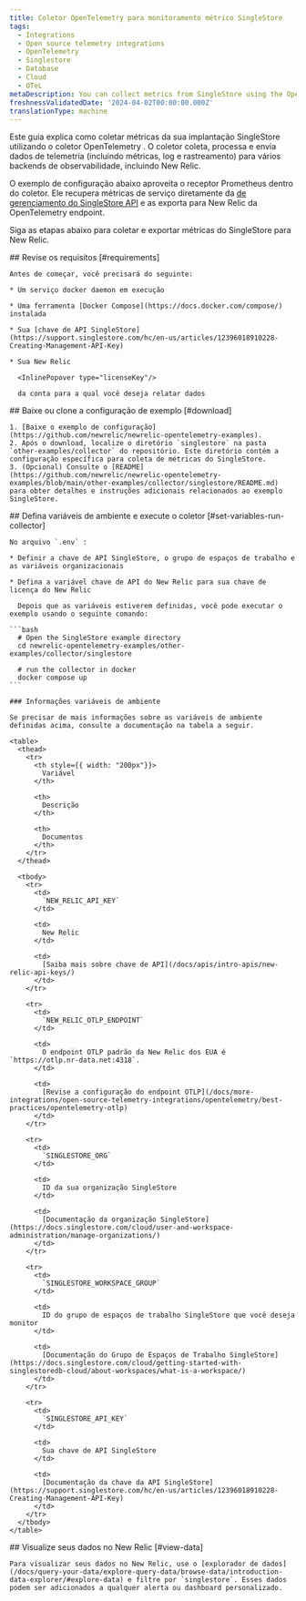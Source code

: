 ```yaml
---
title: Coletor OpenTelemetry para monitoramento métrico SingleStore
tags:
  - Integrations
  - Open source telemetry integrations
  - OpenTelemetry
  - Singlestore
  - Database
  - Cloud
  - OTeL
metaDescription: You can collect metrics from SingleStore using the OpenTelemetry Collector.
freshnessValidatedDate: '2024-04-02T00:00:00.000Z'
translationType: machine
---
```


Este guia explica como coletar métricas da sua implantação SingleStore utilizando o coletor OpenTelemetry . O coletor coleta, processa e envia dados de telemetria (incluindo métricas, log e rastreamento) para vários backends de observabilidade, incluindo New Relic.

O exemplo de configuração abaixo aproveita o receptor Prometheus dentro do coletor. Ele recupera métricas de serviço diretamente da [de gerenciamento do SingleStore API](https://docs.singlestore.com/cloud/reference/management-api/reference/) e as exporta para New Relic da OpenTelemetry endpoint.

Siga as etapas abaixo para coletar e exportar métricas do SingleStore para New Relic.

<Steps>
  <Step>
    ## Revise os requisitos [#requirements]

    Antes de começar, você precisará do seguinte:

    * Um serviço docker daemon em execução

    * Uma ferramenta [Docker Compose](https://docs.docker.com/compose/) instalada

    * Sua [chave de API SingleStore](https://support.singlestore.com/hc/en-us/articles/12396018910228-Creating-Management-API-Key)

    * Sua New Relic

      <InlinePopover type="licenseKey"/>

      da conta para a qual você deseja relatar dados
  </Step>

  <Step>
    ## Baixe ou clone a configuração de exemplo [#download]

    1. [Baixe o exemplo de configuração](https://github.com/newrelic/newrelic-opentelemetry-examples).
    2. Após o download, localize o diretório `singlestore` na pasta `other-examples/collector` do repositório. Este diretório contém a configuração específica para coleta de métricas do SingleStore.
    3. (Opcional) Consulte o [README](https://github.com/newrelic/newrelic-opentelemetry-examples/blob/main/other-examples/collector/singlestore/README.md) para obter detalhes e instruções adicionais relacionados ao exemplo SingleStore.
  </Step>

  <Step>
    ## Defina variáveis de ambiente e execute o coletor [#set-variables-run-collector]

    No arquivo `.env` :

    * Definir a chave de API SingleStore, o grupo de espaços de trabalho e as variáveis organizacionais

    * Defina a variável chave de API do New Relic para sua chave de licença do New Relic

      Depois que as variáveis estiverem definidas, você pode executar o exemplo usando o seguinte comando:

    ```bash
      # Open the SingleStore example directory
      cd newrelic-opentelemetry-examples/other-examples/collector/singlestore

      # run the collector in docker
      docker compose up
    ```

    ### Informações variáveis de ambiente

    Se precisar de mais informações sobre as variáveis de ambiente definidas acima, consulte a documentação na tabela a seguir.

    <table>
      <thead>
        <tr>
          <th style={{ width: "200px"}}>
            Variável
          </th>

          <th>
            Descrição
          </th>

          <th>
            Documentos
          </th>
        </tr>
      </thead>

      <tbody>
        <tr>
          <td>
            `NEW_RELIC_API_KEY`
          </td>

          <td>
            New Relic
          </td>

          <td>
            [Saiba mais sobre chave de API](/docs/apis/intro-apis/new-relic-api-keys/)
          </td>
        </tr>

        <tr>
          <td>
            `NEW_RELIC_OTLP_ENDPOINT`
          </td>

          <td>
            O endpoint OTLP padrão da New Relic dos EUA é `https://otlp.nr-data.net:4318`.
          </td>

          <td>
            [Revise a configuração do endpoint OTLP](/docs/more-integrations/open-source-telemetry-integrations/opentelemetry/best-practices/opentelemetry-otlp)
          </td>
        </tr>

        <tr>
          <td>
            `SINGLESTORE_ORG`
          </td>

          <td>
            ID da sua organização SingleStore
          </td>

          <td>
            [Documentação da organização SingleStore](https://docs.singlestore.com/cloud/user-and-workspace-administration/manage-organizations/)
          </td>
        </tr>

        <tr>
          <td>
            `SINGLESTORE_WORKSPACE_GROUP`
          </td>

          <td>
            ID do grupo de espaços de trabalho SingleStore que você deseja monitor
          </td>

          <td>
            [Documentação do Grupo de Espaços de Trabalho SingleStore](https://docs.singlestore.com/cloud/getting-started-with-singlestoredb-cloud/about-workspaces/what-is-a-workspace/)
          </td>
        </tr>

        <tr>
          <td>
            `SINGLESTORE_API_KEY`
          </td>

          <td>
            Sua chave de API SingleStore
          </td>

          <td>
            [Documentação da chave da API SingleStore](https://support.singlestore.com/hc/en-us/articles/12396018910228-Creating-Management-API-Key)
          </td>
        </tr>
      </tbody>
    </table>
  </Step>

  <Step>
    ## Visualize seus dados no New Relic [#view-data]

    Para visualizar seus dados no New Relic, use o [explorador de dados](/docs/query-your-data/explore-query-data/browse-data/introduction-data-explorer/#explore-data) e filtre por `singlestore`. Esses dados podem ser adicionados a qualquer alerta ou dashboard personalizado.
  </Step>
</Steps>